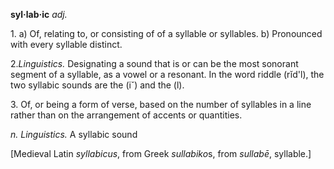 '''syl·lab·ic'''
''adj.''

1.
a) Of, relating to, or consisting of of a syllable or syllables.
b) Pronounced with every syllable distinct.


2.''Linguistics.'' Designating a sound that is or can be the most sonorant segment of a syllable, as a vowel or a resonant. In the word riddle (rĭd'l), the two syllabic sounds are the (i˘) and the (l).


3. Of, or being a form of verse, based on the number of syllables in a line rather than on the arrangement of accents or quantities.


''n. Linguistics.''
A syllabic sound


[Medieval Latin ''syllabicus'', from Greek ''sullabiko''s, from ''sullabē'', syllable.]